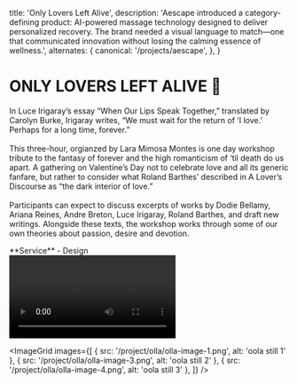 
  title: 'Only Lovers Left Alive',
  description:
    'Aescape introduced a category-defining product: AI-powered massage technology designed to deliver personalized recovery. The brand needed a visual language to match—one that communicated innovation without losing the calming essence of wellness.',
  alternates: {
    canonical: '/projects/aescape',
  },
}

# ONLY LOVERS LEFT ALIVE 🥀

<section className="grid md:grid-cols-2 gap-8 my-8">
  <div>

In Luce Irigaray’s essay “When Our Lips Speak Together,” translated by Carolyn Burke, Irigaray writes, “We must wait for the return of ‘I love.’ Perhaps for a long time, forever.”
\
\
This three-hour, orgianzed by Lara Mimosa Montes is one day workshop tribute to the fantasy of forever and the high romanticism of ‘til death do us apart. A gathering on Valentine’s Day not to celebrate love and all its generic fanfare, but rather to consider what Roland Barthes’ described in A Lover’s Discourse as “the dark interior of love.” 
\
\
Participants can expect to discuss excerpts of works by Dodie Bellamy, Ariana Reines, Andre Breton, Luce Irigaray, Roland Barthes, and draft new writings. Alongside these texts, the workshop works through some of our own theories about passion, desire and devotion.

  </div>
<div>
  <div>
    **Service**
    - Design
  </div>
</div>
</section>
<div className="flex mx-auto items-center justify-center">
<video className="w-1/2 h-auto object-contain" controls controlsList="nodownload noremoteplayback" poster="" preload="auto">
    <source src="/project/olla/OLLA-video-01.mp4" type="video/mp4" />
</video>
</div>

<ImageGrid
  images={[
    { src: '/project/olla/olla-image-1.png', alt: 'oola still 1' },
    { src: '/project/olla/olla-image-3.png', alt: 'oola still 2' },
    { src: '/project/olla/olla-image-4.png', alt: 'oola still 3' },
  ]}
/>
